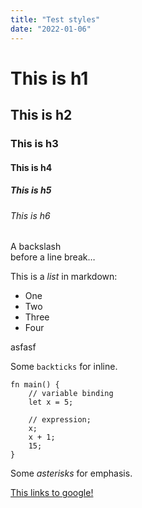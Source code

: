 ```yaml
---
title: "Test styles"
date: "2022-01-06"
---
```


# This is h1
## This is h2
### This is h3
#### This is h4
##### This is h5
###### This is h6

A backslash\
before a line break…

This is a _list_ in markdown:

- One
- Two
- Three
- Four

asfasf

Some `backticks` for inline.


```javacript
fn main() {
    // variable binding
    let x = 5;

    // expression;
    x;
    x + 1;
    15;
}
```

Some *asterisks* for emphasis.


[This links to google!](https://www.google.com)
